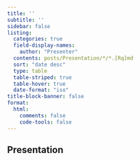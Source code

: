 ```yaml
---
title: ''
subtitle: ''
sidebar: false
listing:
  categories: true
  field-display-names:
    author: "Presenter"
  contents: posts/Presentation/*/*.[Rq]md
  sort: "date desc"
  type: table
  table-striped: true
  table-hover: true
  date-format: "iso"
title-block-banner: false
format:
  html:
    comments: false
    code-tools: false
---
```


## Presentation

::: {#lectures}
:::
